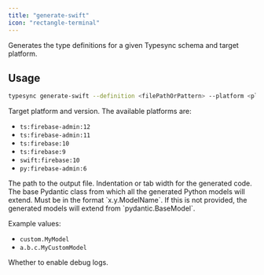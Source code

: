 ```yaml
---
title: "generate-swift"
icon: "rectangle-terminal"
---
```



Generates the type definitions for a given Typesync schema and target platform.

## Usage

```bash
typesync generate-swift --definition <filePathOrPattern> --platform <platform> --outFile <filePath> --indentation <indentation> --customPydanticBase <classImportPath> --debug <debug>
```

<DefinitionOptionSnippet />

<ParamField type="string" path="platform" required>
  Target platform and version. The available platforms are:

- `ts:firebase-admin:12`
- `ts:firebase-admin:11`
- `ts:firebase:10`
- `ts:firebase:9`
- `swift:firebase:10`
- `py:firebase-admin:6`

</ParamField>

<ParamField type="string" path="outFile" required>
  The path to the output file.
</ParamField>

<ParamField type="int" path="indentation" default={2}>
  Indentation or tab width for the generated code.
</ParamField>

<ParamField type="string" path="customPydanticBase">
  The base Pydantic class from which all the generated Python models will extend. Must be in the format `x.y.ModelName`. If this is not provided, the generated models will extend from `pydantic.BaseModel`.

Example values:

- `custom.MyModel`
- `a.b.c.MyCustomModel`

</ParamField>

<ParamField type="boolean" path="debug" default={false}>
  Whether to enable debug logs.
</ParamField>
